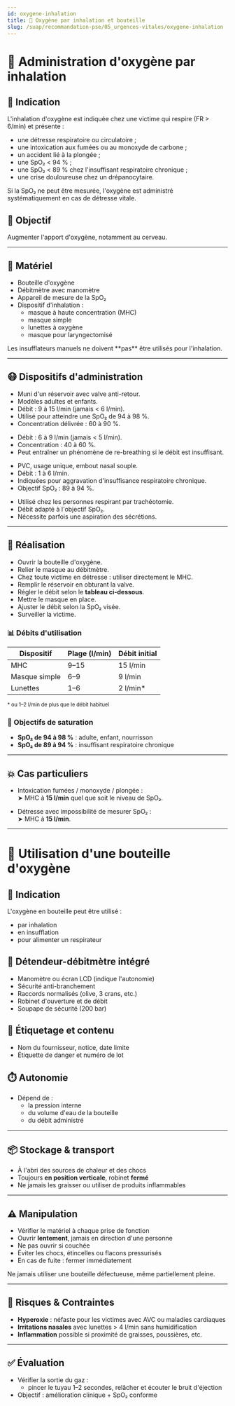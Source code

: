 ---
id: oxygene-inhalation
title: 💨 Oxygène par inhalation et bouteille
slug: /suap/recommandation-pse/05_urgences-vitales/oxygene-inhalation
---


# 💨 Administration d'oxygène par inhalation

## 🧠 Indication

L'inhalation d'oxygène est indiquée chez une victime qui respire (FR > 6/min) et présente :

- une détresse respiratoire ou circulatoire ;
- une intoxication aux fumées ou au monoxyde de carbone ;
- un accident lié à la plongée ;
- une SpO₂ < 94 % ;
- une SpO₂ < 89 % chez l'insuffisant respiratoire chronique ;
- une crise douloureuse chez un drépanocytaire.

Si la SpO₂ ne peut être mesurée, l'oxygène est administré systématiquement en cas de détresse vitale.

## 🎯 Objectif

Augmenter l'apport d'oxygène, notamment au cerveau.

---

## 🧰 Matériel

- Bouteille d'oxygène
- Débitmètre avec manomètre
- Appareil de mesure de la SpO₂
- Dispositif d'inhalation :
  - masque à haute concentration (MHC)
  - masque simple
  - lunettes à oxygène
  - masque pour laryngectomisé

<Admonition type="note">
Les insufflateurs manuels ne doivent **pas** être utilisés pour l'inhalation.
</Admonition>

---

## 😷 Dispositifs d'administration

<Tabs>
  <TabItem value="mhc" label="🎭 Masque à Haute Concentration (MHC)">

  - Muni d'un réservoir avec valve anti-retour.
  - Modèles adultes et enfants.
  - Débit : 9 à 15 l/min (jamais < 6 l/min).
  - Utilisé pour atteindre une SpO₂ de 94 à 98 %.
  - Concentration délivrée : 60 à 90 %.

  </TabItem>

  <TabItem value="simple" label="😶 Masque simple">

  - Débit : 6 à 9 l/min (jamais < 5 l/min).
  - Concentration : 40 à 60 %.
  - Peut entraîner un phénomène de re-breathing si le débit est insuffisant.

  </TabItem>

  <TabItem value="lunettes" label="👓 Lunettes à O₂">

  - PVC, usage unique, embout nasal souple.
  - Débit : 1 à 6 l/min.
  - Indiquées pour aggravation d'insuffisance respiratoire chronique.
  - Objectif SpO₂ : 89 à 94 %.

  </TabItem>

  <TabItem value="laryng" label="🫁 Masque pour laryngectomisé">

  - Utilisé chez les personnes respirant par trachéotomie.
  - Débit adapté à l'objectif SpO₂.
  - Nécessite parfois une aspiration des sécrétions.

  </TabItem>
</Tabs>

---

## 🧪 Réalisation

- Ouvrir la bouteille d'oxygène.
- Relier le masque au débitmètre.
- Chez toute victime en détresse : utiliser directement le MHC.
- Remplir le réservoir en obturant la valve.
- Régler le débit selon le **tableau ci-dessous**.
- Mettre le masque en place.
- Ajuster le débit selon la SpO₂ visée.
- Surveiller la victime.

### 📊 Débits d'utilisation

| Dispositif     | Plage (l/min) | Débit initial |
|----------------|---------------|----------------|
| MHC            | 9–15          | 15 l/min       |
| Masque simple  | 6–9           | 9 l/min        |
| Lunettes       | 1–6           | 2 l/min*       |

<small>* ou 1–2 l/min de plus que le débit habituel</small>

### 🎯 Objectifs de saturation

- **SpO₂ de 94 à 98 %** : adulte, enfant, nourrisson
- **SpO₂ de 89 à 94 %** : insuffisant respiratoire chronique

---

## 💥 Cas particuliers

- Intoxication fumées / monoxyde / plongée :  
  ➤ MHC à **15 l/min** quel que soit le niveau de SpO₂.

- Détresse avec impossibilité de mesurer SpO₂ :  
  ➤ MHC à **15 l/min**.

---

# 🧯 Utilisation d'une bouteille d'oxygène

## 🧠 Indication

L'oxygène en bouteille peut être utilisé :

- par inhalation
- en insufflation
- pour alimenter un respirateur

## 🔧 Détendeur-débitmètre intégré

- Manomètre ou écran LCD (indique l'autonomie)
- Sécurité anti-branchement
- Raccords normalisés (olive, 3 crans, etc.)
- Robinet d'ouverture et de débit
- Soupape de sécurité (200 bar)

## 🔎 Étiquetage et contenu

- Nom du fournisseur, notice, date limite
- Étiquette de danger et numéro de lot

## ⏱️ Autonomie

- Dépend de :
  - la pression interne
  - du volume d'eau de la bouteille
  - du débit administré

---

## 📦 Stockage & transport

- À l'abri des sources de chaleur et des chocs
- Toujours **en position verticale**, robinet **fermé**
- Ne jamais les graisser ou utiliser de produits inflammables

---

## ⚠️ Manipulation

- Vérifier le matériel à chaque prise de fonction
- Ouvrir **lentement**, jamais en direction d'une personne
- Ne pas ouvrir si couchée
- Éviter les chocs, étincelles ou flacons pressurisés
- En cas de fuite : fermer immédiatement

<Admonition type="warning">
Ne jamais utiliser une bouteille défectueuse, même partiellement pleine.
</Admonition>

---

## 🚨 Risques & Contraintes

- **Hyperoxie** : néfaste pour les victimes avec AVC ou maladies cardiaques
- **Irritations nasales** avec lunettes > 4 l/min sans humidification
- **Inflammation** possible si proximité de graisses, poussières, etc.

---

## ✅ Évaluation

- Vérifier la sortie du gaz :
  - pincer le tuyau 1–2 secondes, relâcher et écouter le bruit d'éjection
- Objectif : amélioration clinique + SpO₂ conforme

